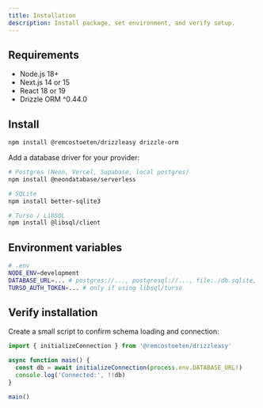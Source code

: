 ```yaml
---
title: Installation
description: Install package, set environment, and verify setup.
---
```


## Requirements

- Node.js 18+
- Next.js 14 or 15
- React 18 or 19
- Drizzle ORM ^0.44.0

## Install

```bash
npm install @remcostoeten/drizzleasy drizzle-orm
```

Add a database driver for your provider:

```bash
# Postgres (Neon, Vercel, Supabase, local postgres)
npm install @neondatabase/serverless

# SQLite
npm install better-sqlite3

# Turso / LibSQL
npm install @libsql/client
```

## Environment variables

```bash
# .env
NODE_ENV=development
DATABASE_URL=... # postgres://..., postgresql://..., file:./db.sqlite, libsql://...
TURSO_AUTH_TOKEN=... # only if using libsql/turso
```

## Verify installation

Create a small script to confirm schema loading and connection:

```ts
import { initializeConnection } from '@remcostoeten/drizzleasy'

async function main() {
  const db = await initializeConnection(process.env.DATABASE_URL!)
  console.log('Connected:', !!db)
}

main()
```
